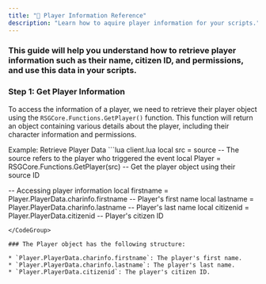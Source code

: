 ```yaml
---
title: "🤵 Player Information Reference"
description: "Learn how to aquire player information for your scripts."
---
```


### This guide will help you understand how to retrieve player information such as their name, citizen ID, and permissions, and use this data in your scripts.

### Step 1: Get Player Information

To access the information of a player, we need to retrieve their player object using the `RSGCore.Functions.GetPlayer()` function. This function will return an object containing various details about the player, including their character information and permissions.

<Info>
    Example: Retrieve Player Data
</Info>

<CodeGroup>
  ```lua client.lua
local src = source  -- The source refers to the player who triggered the event
local Player = RSGCore.Functions.GetPlayer(src)  -- Get the player object using their source ID

-- Accessing player information
local firstname = Player.PlayerData.charinfo.firstname  -- Player's first name
local lastname = Player.PlayerData.charinfo.lastname  -- Player's last name
local citizenid = Player.PlayerData.citizenid  -- Player's citizen ID
  ```
</CodeGroup>

### The Player object has the following structure:

* `Player.PlayerData.charinfo.firstname`: The player's first name.
* `Player.PlayerData.charinfo.lastname`: The player's last name.
* `Player.PlayerData.citizenid`: The player's citizen ID.

